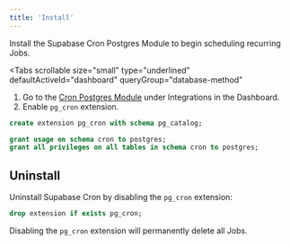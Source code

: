 ```yaml
---
title: 'Install'
---
```


Install the Supabase Cron Postgres Module to begin scheduling recurring Jobs.

<Tabs
  scrollable
  size="small"
  type="underlined"
  defaultActiveId="dashboard"
  queryGroup="database-method"
>
<TabPanel id="dashboard" label="Dashboard">

1. Go to the [Cron Postgres Module](/dashboard/project/_/integrations/cron/overview) under Integrations in the Dashboard.
2. Enable `pg_cron` extension.

</TabPanel>
<TabPanel id="sql" label="SQL">

```sql
create extension pg_cron with schema pg_catalog;

grant usage on schema cron to postgres;
grant all privileges on all tables in schema cron to postgres;
```

</TabPanel>
</Tabs>

## Uninstall

Uninstall Supabase Cron by disabling the `pg_cron` extension:

```sql
drop extension if exists pg_cron;
```

<Admonition type="warning">

Disabling the `pg_cron` extension will permanently delete all Jobs.

</Admonition>
